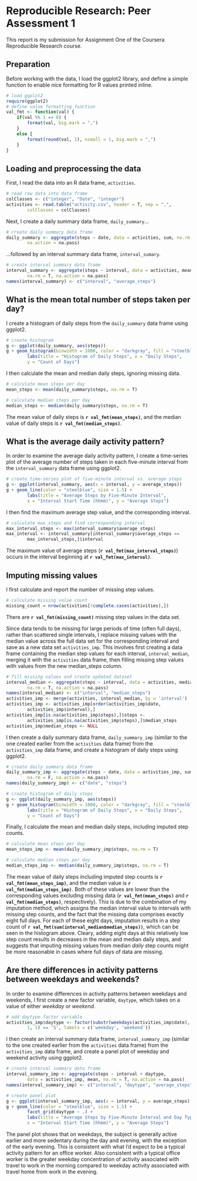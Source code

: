 # Reproducible Research: Peer Assessment 1

This report is my submission for Assignment One of the Coursera Reproducible
Research course.

## Preparation
Before working with the data, I load the ggplot2 library, and define a
simple function to enable nice formatting for R values printed inline.

```r
# load ggplot2
require(ggplot2)
# define value formatting function
val_fmt <- function(val) {
    if(val %% 1 == 0) {
        format(val, big.mark = ",")
    }
    else {
        format(round(val, 1), nsmall = 1, big.mark = ",")
    }
}
```

## Loading and preprocessing the data

First, I read the data into an R data frame, ```activities```.

```r
# read raw data into data frame
colClasses <- c("integer", "Date", "integer")
activities <- read.table("activity.csv", header = T, sep = ",",
        colClasses = colClasses)
```

Next, I create a daily summary data frame, ```daily_summary```...

```r
# create daily summary data frame
daily_summary <- aggregate(steps ~ date, data = activities, sum, na.rm = F,
        na.action = na.pass)
```

...followed by an interval summary data frame, ```interval_sumary```.

```r
# create interval summary data frame
interval_summary <- aggregate(steps ~ interval, data = activities, mean,
        na.rm = T, na.action = na.pass)
names(interval_summary) <- c("interval", "average_steps")
```

## What is the mean total number of steps taken per day?

I create a histogram of daily steps from the ```daily_summary``` data frame
using ggplot2.

```r
# create histogram
g <- ggplot(daily_summary, aes(steps))
g + geom_histogram(binwidth = 1000, color = "darkgray", fill = "steelblue") +
        labs(title = "Histogram of Daily Steps", x = "Daily Steps",
        y = "Count of Days")
```

I then calculate the mean and median daily steps, ignoring missing data.

```r
# calculate mean steps per day
mean_steps <- mean(daily_summary$steps, na.rm = T)

# calculate median steps per day
median_steps <- median(daily_summary$steps, na.rm = T)
```

The mean value of daily steps is **`r val_fmt(mean_steps)`**, and the median
value of daily steps is **`r val_fmt(median_steps)`**.

## What is the average daily activity pattern?

In order to examine the average daily activity pattern, I create a time-series
plot of the average number of steps taken in each five-minute interval from the
```interval_summary``` data frame using ggplot2.

```r
# create time-series plot of five-minute interval vs. average steps
g <- ggplot(interval_summary, aes(x = interval, y = average_steps))
g + geom_line(color = "steelblue", size = 1.5) +
        labs(title = "Average Steps by Five-Minute Interval",
        x = "Interval Start Time (hhmm)", y = "Average Steps")
```

I then find the maximum average step value, and the corresponding interval.

```r
# calculate max_steps and find corresponding interval
max_interval_steps <- max(interval_summary$average_steps)
max_interval <- interval_summary[interval_summary$average_steps ==
        max_interval_steps,]$interval
```

The maximum value of average steps (**`r val_fmt(max_interval_steps)`**) occurs
in the  interval beginning at **`r val_fmt(max_interval)`**.

## Imputing missing values

I first calculate and report the number of missing step values.

```r
# calculate missing value count
missing_count = nrow(activities[!complete.cases(activities),])
```

There are **`r val_fmt(missing_count)`** missing step values in the data set.

Since data tends to be missing for large periods of time (often full days),
rather than scattered single intervals, I replace missing values with the
median value across the full data set for the corresponding interval and save
as a new data set ```activities_imp```. This involves first creating a data
frame containing the median step values for each interval,
```interval_median```, merging it with the ```activities``` data frame,
then filling missing step values with values from the new median_steps column.

```r
# fill missing values and create updated dataset
interval_median <- aggregate(steps ~ interval, data = activities, median,
        na.rm = T, na.action = na.pass)
names(interval_median) <- c("interval", "median_steps")
activities_imp <- merge(activities, interval_median, by = 'interval')
activities_imp <- activities_imp[order(activities_imp$date,
        activities_imp$interval),]
activities_imp[is.na(activities_imp$steps),]$steps <-
        activities_imp[is.na(activities_imp$steps),]$median_steps
activities_imp$median_steps <- NULL
```

I then create a daily summary data frame, ```daily_summary_imp``` (similar to
the one created earlier from the ```activities``` data frame) from the
```activities_imp``` data frame, and create a histogram of daily steps using
ggplot2.

```r
# create daily summary data frame
daily_summary_imp <- aggregate(steps ~ date, data = activities_imp, sum,
        na.rm = F, na.action = na.pass)
names(daily_summary_imp) <- c("date", "steps")

# create histogram of daily steps
g <- ggplot(daily_summary_imp, aes(steps))
g + geom_histogram(binwidth = 1000, color = "darkgray", fill = "steelblue") +
        labs(title = "Histogram of Daily Steps", x = "Daily Steps",
        y = "Count of Days")
```

Finally, I calculate the mean and median daily steps, including imputed step
counts.

```r
# calculate mean steps per day
mean_steps_imp <- mean(daily_summary_imp$steps, na.rm = T)

# calculate median steps per day
median_steps_imp <- median(daily_summary_imp$steps, na.rm = T)
```

The mean value of daily steps including imputed step counts is
**`r val_fmt(mean_steps_imp)`**, and the median value is
**`r val_fmt(median_steps_imp)`**. Both of these values are lower than the
corresponding values excluding missing data (**`r val_fmt(mean_steps)`** and
**`r val_fmt(median_steps)`**, respectively). This is due to the combination of
my imputation method, which assigns the median interval value to intervals with
missing step counts, and the fact that the missing data comprises exactly eight
full days. For each of these eight days, imputation results in a step count of
**`r val_fmt(sum(interval_median$median_steps))`**, which can be seen in the
histogram above. Cleary, adding eight days at this relatively low step count
results in decreases in the mean and median daily steps, and suggests that
imputing missing values from median *daily* step counts might be more reasonable
in cases where full days of data are missing.

## Are there differences in activity patterns between weekdays and weekends?

In order to examine differences in activity patterns between weekdays and
weekends, I first create a new factor variable, ```daytype```, which takes on
a value of either *weekday* or *weekend*.

```r
# add daytype factor variable
activities_imp$daytype <- factor(substr(weekdays(activities_imp$date),
        1, 1) == 'S', labels = c('weekday', 'weekend'))
```

I then create an interval summary data frame, ```interval_summary_imp```
(similar to the one created earlier from the ```activities``` data frame) from
the ```activities_imp``` data frame, and create a panel plot of weekday and
weekend activity using ggplot2.

```r
# create interval summary data frame
interval_summary_imp <- aggregate(steps ~ interval + daytype,
        data = activities_imp, mean, na.rm = T, na.action = na.pass)
names(interval_summary_imp) <- c("interval", "daytype", "average_steps")

# create panel plot
g <- ggplot(interval_summary_imp, aes(x = interval, y = average_steps))
g + geom_line(color = "steelblue", size = 1.5) +
        facet_grid(daytype ~ .) +
        labs(title = "Average Steps by Five-Minute Interval and Day Type",
        x = "Interval Start Time (hhmm)", y = "Average Steps")
```

The panel plot shows that on weekdays, the subject is generally
active earlier and more sedentary during the day and evening, with the
exception of the early evening. This is consistent with what I'd expect to be
a typical activity pattern for an office worker. Also consistent with a
typical office worker is the greater weekday concentration of activity
associated with travel to work in the morning compared to weekday activity
associated with travel home from work in the evening.
